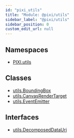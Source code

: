 ```yaml
---
id: "pixi_utils"
title: "Module: @pixi/utils"
sidebar_label: "@pixi/utils"
sidebar_position: 0
custom_edit_url: null
---
```

## Namespaces
* [PIXI.utils](../namespaces/PIXI.utils.pixi_utils)
## Classes
* [utils.BoundingBox](../classes/utils.BoundingBox.pixi_utils)
* [utils.CanvasRenderTarget](../classes/utils.CanvasRenderTarget.pixi_utils)
* [utils.EventEmitter](../classes/utils.EventEmitter.pixi_utils)
## Interfaces
* [utils.DecomposedDataUri](../interfaces/utils.DecomposedDataUri.pixi_utils)

    